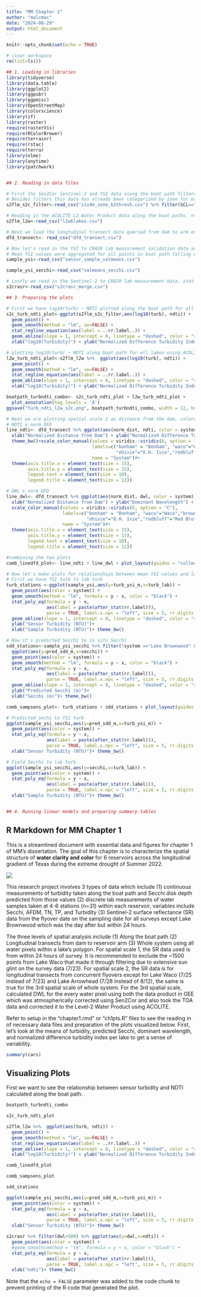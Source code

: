 ```yaml
---
title: "MM Chapter 1"
author: "malcmac"
date: "2024-08-29"
output: html_document
---
```


```r
knitr::opts_chunk$set(echo = TRUE)

# clear workspace
rm(list=ls())

## 1. Loading in libraries
library(tidyverse)
library(data.table)
library(ggplot2)
library(ggpubr)
library(ggpmisc)
library(OpenStreetMap)
library(colorscience)
library(sf)
library(raster)
require(rasterVis)
require(RColorBrewer)
require(terrainr)
require(rstac)
require(terra)
library(nlme)
library(anytime)
library(patchwork)


## 2. Reading in data files

# First the Sen2Cor Sentinel-2 and YSI data along the boat path filtered to water only pixels, band 2 threshold > 300 determined from Bonham.
# Besides filters this data has already been categorized by zone for each reservoir and has DWL and NDTI. All are on sampling date.n=18317
s2flm_s2c_filter<-read_csv("six4m_zone_b2thresh.csv") %>% filter(SCL=="6") %>% filter(!system=="waco")

# Reading in the ACOLITE L2 Water Product data along the boat paths. n=25374
s2flm_l2w<-read_csv("l2w6lakes.csv")

# Next we load the longtudinal transect data queried from dam to arm on sampling date except AH and Waco (hi-qual imgs = 7/28 and 7/25)
dfd_transect<- read_csv("dfd_transect.csv")

# Now let's read in the YSI to CRASR lab measurement validation data set. AFDM missing for Ivie, Secchi for Waco.
# Mean YSI values were aggregated for all points in boat path falling within buffer around the station
sample_ysi<-read_csv("sensor_sample_valmeans.csv")

sample_ysi_secchi<-read_csv("valmeans_secchi.csv")

# Lastly we read in the Sentinel-2 to CRASR lab measurement data, station lat/lons were queried for hi-qual images.
s2crasr<-read_csv("s2crasr_merge.csv")

## 3. Preparing the plots

# First we have log10(turb) ~ NDTI plotted along the boat path for all lakes using sen2cor
s2c_turb_ndti_plot<-ggplot(s2flm_s2c_filter,aes(log10(turb), ndti)) + 
  geom_point() + 
  geom_smooth(method = "lm", se=FALSE) +
  stat_regline_equation(aes(label = ..rr.label..)) + 
  geom_abline(slope = 1, intercept = 0, linetype = "dashed", color = "red") +
  xlab("log10(Turbidity)") + ylab("Normalized Difference Turbidity Index") + theme_bw()

# plotting log10(turb) ~ NDTI along boat path for all lakes using ACOLITE L2W
l2w_turb_ndti_plot<-s2flm_l2w %>%  ggplot(aes(log10(turb), ndti)) + 
  geom_point() + 
  geom_smooth(method = "lm", se=FALSE) +
  stat_regline_equation(aes(label = ..rr.label..)) + 
  geom_abline(slope = 1, intercept = 0, linetype = "dashed", color = "red") +
  xlab("log10(Turbidity)") + ylab("Normalized Difference Turbidity Index") + theme_bw()

boatpath_turbndti_combo<- s2c_turb_ndti_plot + l2w_turb_ndti_plot +
  plot_annotation(tag_levels = 'A') 
ggsave("turb_ndti_l2w_s2c.png", boatpath_turbndti_combo, width = 12, height = 5)

# Next we are plotting spatial scale 2 as distance from the dam, colored by lake
# NDTI x norm DFD
line_ndti<- dfd_transect %>% ggplot(aes(norm_dist, ndti, color = system)) + geom_line(size=1.25) + 
  xlab("Normalized Distance from Dam") + ylab("Normalized Difference Turbidity Index") +  
  theme_bw()+scale_color_manual(values = viridis::viridis(6, option = "C"),
                                labels=c("bonham" = "Bonham", "waco"="Waco","brownwood"="Brownwood",
                                         "ohivie"="O.H. Ivie","redbluff"="Red Bluff","arrowhead"="Arrowhead"),
                                name = "System")#+
  theme(axis.title.x = element_text(size = 15),
        axis.title.y = element_text(size = 15),
        legend.text = element_text(size = 10),
        legend.title = element_text(size = 12))

# DWL x norm DFD
line_dwl<- dfd_transect %>% ggplot(aes(norm_dist, dwl, color = system)) + geom_line(size=1.25) + 
  xlab("Normalized Distance from Dam") + ylab("Dominant Wavelength") + theme_bw() +
  scale_color_manual(values = viridis::viridis(6, option = "C"),
                     labels=c("bonham" = "Bonham", "waco"="Waco","brownwood"="Brownwood",
                              "ohivie"="O.H. Ivie","redbluff"="Red Bluff","arrowhead"="Arrowhead"),
                     name = "System")#+
  theme(axis.title.x = element_text(size = 15),
        axis.title.y = element_text(size = 15),
        legend.text = element_text(size = 10),
        legend.title = element_text(size = 12))

#combining the two plots
comb_linedfd_plot<- line_ndti + line_dwl + plot_layout(guides = "collect") & theme(legend.position = "right")

# Now let's make plots for relationships between mean YSI values and lab measurements
# First we have YSI turb to lab turb
turb_stations <-ggplot(sample_ysi,aes(y=turb_ysi_m,x=turb_lab)) + 
  geom_point(aes(color = system)) + 
  geom_smooth(method = "lm", formula = y ~ x, color = "black") +
  stat_poly_eq(formula = y ~ x, 
               aes(label = paste(after_stat(rr.label))), 
               parse = TRUE, label.x.npc = "left", size = 5, rr.digits = 3) + 
  geom_abline(slope = 1, intercept = 0, linetype = "dashed", color = "red") + 
  ylab("Sensor Turbidity (NTU)")+
  xlab("Sample Turbidity (NTU)")+ theme_bw()

# Now it's predicted Secchi to in situ Secchi
sdd_stations<-sample_ysi_secchi %>% filter(!system =="Lake Brownwood" & !system =="Lake Waco") %>% 
  ggplot(aes(y=pred_sdd_m,x=secchi)) + 
  geom_point(aes(color = system)) + 
  geom_smooth(method = "lm", formula = y ~ x, color = "black") +
  stat_poly_eq(formula = y ~ x, 
               aes(label = paste(after_stat(rr.label))), 
               parse = TRUE, label.x.npc = "left", size = 5, rr.digits = 3) + 
  geom_abline(slope = 1, intercept = 0, linetype = "dashed", color = "red") +
  ylab("Predicted Secchi (m)")+
  xlab("Secchi (m)")+ theme_bw()

comb_sampsens_plot<- turb_stations + sdd_stations + plot_layout(guides = "collect") & theme(legend.position = "right")

# Predicted Sechi to YSI turb
ggplot(sample_ysi_secchi,aes(y=pred_sdd_m,x=turb_ysi_m)) +
  geom_point(aes(color = system)) +
  stat_poly_eq(formula = y ~ x,
               aes(label = paste(after_stat(rr.label))),
               parse = TRUE, label.x.npc = "left", size = 5, rr.digits = 3) + ylab("Predicted Secchi (m)")+
  xlab("Sensor Turbidity (NTU)")+ theme_bw()

# Field Secchi to lab turb
ggplot(sample_ysi_secchi,aes(y=secchi,x=turb_lab)) +
  geom_point(aes(color = system)) +
  stat_poly_eq(formula = y ~ x,
               aes(label = paste(after_stat(rr.label))),
               parse = TRUE, label.x.npc = "left", size = 5, rr.digits = 3) + ylab("Secchi (m)")+
  xlab("Sample Turbidity (NTU)")+ theme_bw()


## 4. Running linear models and preparing summary tables
```

## R Markdown for MM Chapter 1

This is a streamlined document with essential data and figures for chapter 1 of MM's dissertation. The goal of this chapter is to characterize the spatial structure of **water clarity and color** for 6 reservoirs across the longitudinal gradient of Texas during the extreme drought of Summer 2022.

![](ch1results/main_plots/sixresmap.jpg)

This research project involves 3 types of data which include (1) continuous measurements of turbidity taken along the boat path and Secchi disk depth predicted from those values (2) discrete lab measurements of water samples taken at 4-6 stations (n=31) within each reservoir, variables include Secchi, AFDM, TN, TP, and Turbidity (3) Sentinel-2 surface reflectance (SR) data from the flyover date on the sampling date for all surveys except Lake Brownwood which was the day after but within 24 hours.

The three levels of spatial analysis include (1) Along the boat path (2) Longitudinal transects from dam to reservoir arm (3) Whole system using all water pixels within a lake's polygon. For spatial scale 1, the SR data used is from within 24 hours of survey. It is recommended to exclude the \~1500 points from Lake Waco that made it through filtering due to extensive sun glint on the survey data (7/23). For spatial scale 2, the SR data is for longitudinal transects from concurrent flyovers except for Lake Waco (7/25 instead of 7/23) and Lake Arrowhead (7/28 instead of 8/12), the same is true for the 3rd spatial scale of whole system. For the 3rd spatial scale, calculated DWL for the every water pixel using both the data product in GEE which was atmospherically corrected using Sen2Cor and also took the TOA data and corrected it to the Level-2 Water Product using ACOLITE.

Refer to setup in the "chapter1.rmd" or "ch1pts.R" files to see the reading in of necessary data files and preparation of the plots visualized below. First, let's look at the means of turbidity, predicted Secchi, dominant wavelength, and normalized difference turbidity index per lake to get a sense of variability.

```r
summary(cars)
```

## Visualizing Plots

First we want to see the relationship between sensor turbidity and NDTI calculated along the boat path.

```r

boatpath_turbndti_combo

s2c_turb_ndti_plot

s2flm_l2w %>%  ggplot(aes(turb, ndti)) + 
  geom_point() + 
  geom_smooth(method = "lm", se=FALSE) +
  stat_regline_equation(aes(label = ..rr.label..)) + 
  geom_abline(slope = 1, intercept = 0, linetype = "dashed", color = "red") +
  xlab("log10(Turbidity)") + ylab("Normalized Difference Turbidity Index") + theme_bw()

```

```r
comb_linedfd_plot
```

```r
comb_sampsens_plot

sdd_stations

ggplot(sample_ysi_secchi,aes(y=pred_sdd_m,x=turb_ysi_m)) +
  geom_point(aes(color = system)) +
  stat_poly_eq(formula = y ~ x,
               aes(label = paste(after_stat(rr.label))),
               parse = TRUE, label.x.npc = "left", size = 5, rr.digits = 3) + ylab("Predicted Secchi (m)")+
  xlab("Sensor Turbidity (NTU)")+ theme_bw()
```

```r
s2crasr %>% filter(dwl>500) %>% ggplot(aes(y=dwl,x=ndti)) +
  geom_point(aes(color = system)) +
  #geom_smooth(method = "lm", formula = y ~ x, color = "black") +
  stat_poly_eq(formula = y ~ x,
               aes(label = paste(after_stat(rr.label))),
               parse = TRUE, label.x.npc = "left", size = 5, rr.digits = 3) + ylab("dwl")+
  xlab("ndti")+ theme_bw()
```

Note that the `echo = FALSE` parameter was added to the code chunk to prevent printing of the R code that generated the plot.
